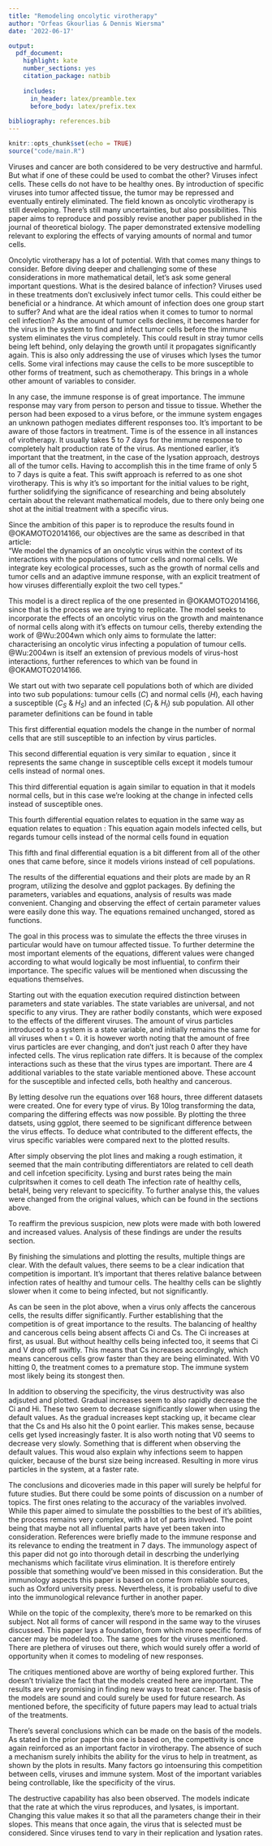 ```yaml
---
title: "Remodeling oncolytic virotherapy"
author: "Orfeas Gkourlias & Dennis Wiersma"
date: '2022-06-17'

output: 
  pdf_document: 
    highlight: kate
    number_sections: yes
    citation_package: natbib
    
    includes: 
      in_header: latex/preamble.tex
      before_body: latex/prefix.tex
      
bibliography: references.bib
---
```


```r
knitr::opts_chunk$set(echo = TRUE)
source("code/main.R")
```

\newpage
\section{Introduction}

Viruses and cancer are both considered to be very destructive and harmful. But what if one of these could be used to combat the other? Viruses infect cells. These cells do not have to be healthy ones. By introduction of specific viruses into tumor affected tissue, the tumor may be repressed and eventually entirely eliminated. The field known as oncolytic virotherapy is still developing. There's still many uncertainties, but also possibilities. This paper aims to reproduce and possibly revise another paper published in the journal of theoretical biology. The paper demonstrated extensive modelling relevant to exploring the effects of varying amounts of normal and tumor cells.

Oncolytic virotherapy has a lot of potential. With that comes many things to consider. Before diving deeper and challenging some of these considerations in more mathematical detail, let's ask some general important questions. What is the desired balance of infection? Viruses used in these treatments don't exclusively infect tumor cells. This could either be beneficial or a hindrance. At which amount of infection does one group start to suffer? And what are the ideal ratios when it comes to tumor to normal cell infection? As the amount of tumor cells declines, it becomes harder for the virus in the system to find and infect tumor cells before the immune system eliminates the virus completely. This could result in stray tumor cells being left behind, only delaying the growth until it propagates significantly again. This is also only addressing the use of viruses which lyses the tumor cells. Some viral infections may cause the cells to be more susceptible to other forms of treatment, such as chemotherapy. This brings in a whole other amount of variables to consider.

In any case, the immune response is of great importance. The immune response may vary from person to person and tissue to tissue. Whether the person had been exposed to a virus before, or the immune system engages an unknown pathogen mediates different responses too. It's important to be aware of those factors in treatment. Time is of the essence in all instances of virotherapy. It usually takes 5 to 7 days for the immune response to completely halt production rate of the virus. As mentioned earlier, it's important that the treatment, in the case of the lysation approach, destroys all of the tumor cells. Having to accomplish this in the time frame of only 5 to 7 days is quite a feat. This swift approach is referred to as one shot virotherapy. This is why it's so important for the initial values to be right, further solidifying the significance of researching and being absolutely certain about the relevant mathematical models, due to there only being one shot at the initial treatment with a specific virus.

\newpage

\section{Methods}

Since the ambition of this paper is to reproduce the results found in @OKAMOTO2014166, our objectives are the same as described in that article:  
"We model the dynamics of an oncolytic virus within the context of its interactions with the populations of tumor cells and normal cells. We integrate key ecological processes, such as the growth of normal cells and tumor cells and an adaptive immune response, with an explicit treatment of how viruses differentially exploit the two cell types."

\subsection{Variables}

\begin{table}[h]
\begin{tabular}{ |l||l|l|  }
  \hline
  \textbf{Variable} & \textbf{Explanation} & \textbf{Unit} \\
  \hline
  \hline
  $t$ & Time & hr\textsuperscript{-1} \\
  \hline
  $H$ & Normal (Healthy) cell type & - \\
  \hline
  $C$ & Tumour (Cancerous) cell type & - \\
  \hline
  $H_S$ & Normal cell that is susceptible & - \\
  \hline
  $H_I$ & Normal cell that is infected & - \\
  \hline
  $C_S$ & Tumour cell that is susceptible & - \\
  \hline
  $C_I$ & Tumour cell that is infected & - \\
  \hline
  $K_H$ & Carrying capacity of normal cells & cells \\
  \hline
  $K_C$ & Carrying capacity of tumour cells & cells \\
  \hline
  $\beta_H$ & Infection rate of normal cells & viruses cell\textsuperscript{-1} hr\textsuperscript{-1}\\
  \hline
  $\beta_C$ & Infection rate of tumour cells & viruses cell\textsuperscript{-1} hr\textsuperscript{-1} \\
  \hline
  $\lambda_H$ & Lysing rate of normal cells & cell\textsuperscript{-1} hr\textsuperscript{-1} \\
  \hline
  $\lambda_C$ & Lysing rate of tumour cells & cell\textsuperscript{-1} hr\textsuperscript{-1}\\
  \hline
  $b_{H}$ & Burst size of normal cells & - \\
  \hline
  $b_C$ & Burst size of tumour cells & - \\
  \hline
  $r_H$ & Per-capita growth rate of normal cells & hr\textsuperscript{-1}\\
  \hline
  $r_C$ & Per-capita growth rate of tumour cells & hr\textsuperscript{-1}\\
  \hline
  $\omega$ & Rate of neutralisation by innate immune response & virus\textsuperscript{-1} hr\textsuperscript{-1}\\
  \hline
  $v$ & Virions & - \\
  \hline
\end{tabular}
\caption{All variables and their respective explanations}
\label{table:vars}
\end{table}


\subsection{Equations}
This model is a direct replica of the one presented in @OKAMOTO2014166, since that is the process we are trying to replicate. The model seeks to incorporate the effects of an oncolytic virus on the growth and maintenance of normal cells along with it's effects on tumour cells, thereby extending the work of @Wu:2004wn which only aims to formulate the latter: characterising an oncolytic virus infecting a population of tumour cells. @Wu:2004wn is itself an extension of previous models of virus-host interactions, further references to which van be found in @OKAMOTO2014166.

We start out with two separate cell populations both of which are divided into two sub populations: tumour cells ($C$) and normal cells ($H$), each having a susceptible ($C_S$ & $H_S$) and an infected ($C_I$ & $H_I$) sub population. All other parameter definitions can be found in table \ref{table:vars}

\subsubsection{Normal susceptible cell count}
This first differential equation models the change in the number of normal cells that are still susceptible to an infection by virus particles. 

\begin{equation} \label{eq:dHs} 
  \frac{dH_{S}}{dt} = r_H H_S (1 - \frac{(H_S + H_I)}{K_H}) - H_S \beta_H v
\end{equation}

\subsubsection{Tumour susceptible cell count}
This second differential equation is very similar to equation \eqref{eq:dHs}, since it represents the same change in susceptible cells except it models tumour cells instead of normal ones.

\begin{equation} \label{eq:dCs} 
  \frac{dC_S}{dt} = r_C C_S (1 - \frac{(C_S + C_I)}{K_C}) - C_S \beta_C v
\end{equation}

\subsubsection{Normal infected cell count}
This third differential equation is again similar to equation \eqref{eq:dHs} in that it models normal cells, but in this case we're looking at the change in infected cells instead of susceptible ones.

\begin{equation} \label{eq:dHI} 
  \frac{dH_I}{dt} = \beta_H H_S v - \lambda_H H_I
\end{equation}

\subsubsection{Tumour infected cell count}
This fourth differential equation relates to equation \eqref{eq:dHI} in the same way as equation \eqref{eq:dCs} relates to equation \eqref{eq:dHs}: This equation again models infected cells, but regards tumour cells instead of the normal cells found in equation \eqref{eq:dHI}

\begin{equation} \label{eq:dCI} 
  \frac{dC_I}{dt} = \beta_C C_S v - \lambda_C C_I
\end{equation}

\subsubsection{Virion count}
This fifth and final differential equation is a bit different from all of the other ones that came before, since it models virions instead of cell populations. 

\begin{equation} \label{eq:dv} 
  \frac{dv}{dt} = b_C \lambda_C C_I + b_H b_C \lambda_H H_I - \beta_H H_S v - \beta_C C_S - \omega v
\end{equation}

\newpage

\subsection{Equation modeling}
The results of the differential equations and their plots are made by an R program, 
utilizing the desolve and ggplot packages.
By defining the parameters, variables and equations, analysis of results
was made convenient. Changing and observing the effect of certain parameter 
values were easily done this way. The equations remained unchanged, stored as functions.

The goal in this process was to simulate the effects the three viruses 
in particular would have on tumour affected tissue. 
To further determine the most important elements of the equations, 
different values were changed according to what would logically be most 
influential, to confirm their importance. The specific values will be mentioned 
when discussing the equations themselves.


Starting out with the equation execution required
distinction between parameters and state variables. 
The state variables are universal, and not specific to any virus.
They are rather bodily constants, which were exposed to the effects of the different viruses.
The amount of virus particles introduced to a system is a state variable, and 
initially remains the same for all viruses when t = 0. it is however worth noting
that the amount of free virus particles are ever changing, and don't 
just reach 0 after they have infected cells. The virus replication rate differs.
It is because of the complex interactions such as these that the virus types are important.
There are 4 additional variables to the state variable mentioned above. These
account for the susceptible and infected cells, both healthy and cancerous.

By letting desolve run the equations over 168 hours, three different datasets 
were created. One for every type of virus. By 10log transforming the data,
comparing the differing effects was now possible. By plotting the three datsets,
using ggplot, there seemed to be significant difference between the virus effects.
To deduce what contributed to the different effects, the virus specific 
variables were compared next to the plotted results.

After simply observing the plot lines and making a rough estimation, 
it seemed that the main contributing differentiators are related to cell death
and cell infcetion specificity.
Lysing and burst rates being the main culpritswhen it comes to cell death
The infection rate of healthy cells, betaH, 
being very relevant to specicifity. To further analyse this, the
values were changed from the original values, which can be found in the sections above.

To reaffirm the previous suspicion, new plots were made with both lowered and 
increased values. Analysis of these findings are under the results section.
\newpage

\section{Results}
By finishing the simulations and plotting the results, multiple things are clear.
With the default values, there seems to be a clear indication that competition
is important. It's important that theres relative balance between infection rates of 
healthy and tumour cells. The healthy cells can be slightly slower when it come to
being infected, but not significantly.

As can be seen in the plot above, when a virus only affects the cancerous cells,
the results differ significantly. Further establishing that the competition 
is of great importance to the results. The balancing of healthy and cancerous
cells being absent affects Ci and Cs. The Ci increases at first, as usual. But
without healthy cells being infected too, it seems that Ci and V drop off swiftly.
This means that Cs increases accordingly, which means cancerous cells grow faster
than they are being eliminated. With V0 hitting 0, the treatment comes to a premature
stop. The immune system most likely being its stongest then. 

In addition to observing the specificity, the virus destructivity was also adjsuted
and plotted. Gradual increases seem to also rapidly decrease the Ci and Hi.
These two seem to decrease significantly slower when using the default values.
As the gradual increases kept stacking up, it became clear that the Cs and Hs
also hit the 0 point earlier. This makes sense, because cells get lysed
increasingly faster. It is also worth noting that V0 seems to decrease very slowly.
Something that is different when observing the default values. This woud also
explain why infections seem to happen quicker, because of the burst size being
increased. Resulting in more virus particles in the system, at a faster rate.


\newpage

\section{Discussion}
The conclusions and dicoveries made in this paper will surely be helpful
for future studies. But there could be some points of discussion on a number of topics.
The first ones relating to the accuracy of the variables involved. While this paper
aimed to simulate the possbilties to the best of it's abilities, the process remains
very complex, with a lot of parts involved. The point being that maybe not all 
influental parts have yet been taken into consideration. References were briefly
made to the immune response and its relevance to ending the treatment in 7 days.
The immunology aspect of this paper did not go into thorough detail in
descrbing the underlying mechanisms which facilitate virus elimination. It is therefore
entirely possible that something would've been missed in this consideration. But
the immunology aspects this paper is based on come from reliable sources, such as
Oxford university press. Nevertheless, it is probably useful to dive into the
immunological relevance further in another paper.

While on the topic of the complexity, there's more to be remarked on this subject.
Not all forms of cancer will respond in the same way to the viruses discussed.
This paper lays a foundation, from which more specific forms of cancer may
be modeled too. The same goes for the viruses mentioned. There are plethera of
viruses out there, which would surely offer a world of opportunity when it comes
to modeling of new responses.

The critiques mentioned above are worthy of being explored further. This doesn't
trivialize the fact that the models created here are important. The results are
very promising in finding new ways to treat cancer. The basis of the models
are sound and could surely be used for future research. As mentioned before,
the specificity of future papers may lead to actual trials of the treatments.

\newpage

\section{Conclusion}
There's several conclusions which can be made on the basis of the models.
As stated in the prior paper this one is based on, the compettivity is once again
reinforced as an important factor in virotherapy. The absence of such a mechanism
surely inhibits the ability for the virus to help in treatment, as shown
by the plots in results. Many factors go intoensuring this competition between 
cells, viruses and immune system. Most of the important variables being 
controllable, like the specificity of the virus.

The destructive capability has also been observed. The models indicate that the
rate at which the virus reproduces, and lysates, is important. Changing this value
makes it so that all the parameters change their in their slopes. This means
that once again, the virus that is selected must be considered. Since viruses
tend to vary in their replication and lysation rates.

\newpage

\section{Bibliography}
